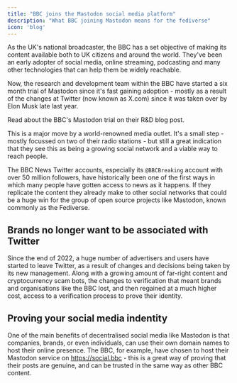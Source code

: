 ```yaml
---
title: "BBC joins the Mastodon social media platform"
description: "What BBC joining Mastodon means for the fediverse"
icon: 'blog'
---
```


As the UK's national broadcaster, the BBC has a set objective of making its content available both to UK citizens and around the world. They've been an early adopter of social media, online streaming, podcasting and many other technologies that can help them be widely reachable.

Now, the research and development team within the BBC have started a six month trial of Mastodon since it's fast gaining adoption - mostly as a result of the changes at Twitter (now known as X.com) since it was taken over by Elon Musk late last year.

<Card title="What the BBC said" icon="blog" iconType="duotone" href="https://www.bbc.com/rd/blog/2023-07-mastodon-distributed-decentralised-fediverse-activitypub">
Read about the BBC's Mastodon trial on their R&D blog post.
</Card>

This is a major move by a world-renowned media outlet. It's a small step - mostly focussed on two of their radio stations - but still a great indication that they see this as being a growing social network and a viable way to reach people.

The BBC News Twitter accounts, especially its `@BBCBreaking` account with over 50 million followers, have historically been one of the first ways in which many people have gotten access to news as it happens. If they replicate the content they already make to other social networks that could be a huge win for the group of open source projects like Mastodon, known commonly as the Fediverse.

## Brands no longer want to be associated with Twitter

Since the end of 2022, a huge number of advertisers and users have started to leave Twitter, as a result of changes and decisions being taken by its new management. Along with a growing amount of far-right content and cryptocurrency scam bots, the changes to verification that meant brands and organisations like the BBC lost, and then regained at a much higher cost, access to a verification process to prove their identity.

## Proving your social media indentity

One of the main benefits of decentralised social media like Mastodon is that companies, brands, or even individuals, can use their own domain names to host their online presence. The BBC, for example, have chosen to host their Mastodon service on https://social.bbc - this is a great way of proving that their posts are genuine, and can be trusted in the same way as other BBC content.